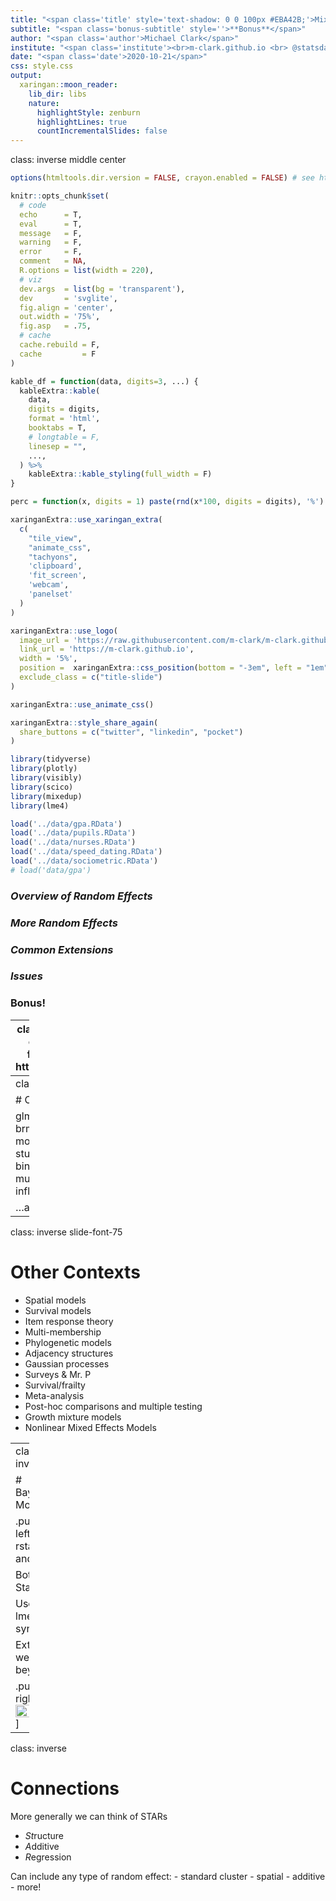 ```yaml
---
title: "<span class='title' style='text-shadow: 0 0 100px #EBA42B;'>Mixed Models</span>"
subtitle: "<span class='bonus-subtitle' style=''>**Bonus**</span>"
author: "<span class='author'>Michael Clark</span>"
institute: "<span class='institute'><br>m-clark.github.io <br> @statsdatasci <br> CSCAR, UM</span>"
date: "<span class='date'>2020-10-21</span>"
css: style.css
output:
  xaringan::moon_reader:
    lib_dir: libs
    nature:
      highlightStyle: zenburn
      highlightLines: true
      countIncrementalSlides: false
---
```


class: inverse middle center



```r
options(htmltools.dir.version = FALSE, crayon.enabled = FALSE) # see https://github.com/hadley/mastering-shiny/issues/132

knitr::opts_chunk$set(
  # code
  echo      = T,
  eval      = T,
  message   = F,
  warning   = F,
  error     = F,
  comment   = NA,
  R.options = list(width = 220),
  # viz
  dev.args  = list(bg = 'transparent'),
  dev       = 'svglite',
  fig.align = 'center',
  out.width = '75%',
  fig.asp   = .75,
  # cache
  cache.rebuild = F,
  cache         = F
)

kable_df = function(data, digits=3, ...) {
  kableExtra::kable(
    data,
    digits = digits,
    format = 'html',
    booktabs = T,
    # longtable = F,
    linesep = "",
    ...,
  ) %>% 
    kableExtra::kable_styling(full_width = F)
}

perc = function(x, digits = 1) paste(rnd(x*100, digits = digits), '%')
```

```r
xaringanExtra::use_xaringan_extra(
  c(
    "tile_view",
    "animate_css",
    "tachyons",
    'clipboard',
    'fit_screen',
    'webcam',
    'panelset'
  )
)

xaringanExtra::use_logo(
  image_url = 'https://raw.githubusercontent.com/m-clark/m-clark.github.io/master/img/mc_logo.png',
  link_url = 'https://m-clark.github.io',
  width = '5%',
  position =  xaringanExtra::css_position(bottom = "-3em", left = "1em"),
  exclude_class = c("title-slide")
)

xaringanExtra::use_animate_css()

xaringanExtra::style_share_again(
  share_buttons = c("twitter", "linkedin", "pocket")
)
```



```r
library(tidyverse)
library(plotly)
library(visibly)
library(scico)
library(mixedup)
library(lme4)

load('../data/gpa.RData')
load('../data/pupils.RData')
load('../data/nurses.RData')
load('../data/speed_dating.RData')
load('../data/sociometric.RData')
# load('data/gpa')
```




### *Overview of Random Effects*

### *More Random Effects*

### *Common Extensions*

### *Issues*

### **Bonus!**


---
class: inverse middle center animated fadeIn fadeOut # https://animate.style/ 

# Bonus!


---
class: inverse

# Other Distributions

glmmTMB, mgcv, brms etc. all allow for more distributions
- student t
- negative binomial
- beta
- multinomial
- zero-inflated

...and more!

---
class: inverse slide-font-75

# Other Contexts

- Spatial models
- Survival models
- Item response theory
- Multi-membership 
- Phylogenetic models
- Adjacency structures
- Gaussian processes
- Surveys & Mr. P
- Survival/frailty
- Meta-analysis
- Post-hoc comparisons and multiple testing 
- Growth mixture models
- Nonlinear Mixed Effects Models

---
class: inverse

# Bayesian Models

.pull-left[
rstanarm and brm

Both use Stan

Use lme4 syntax

Extend well beyond 
]

.pull-right[
<img src="img/stan_logo.png" style="display:block; margin: 0 auto; width: 100%">
]


---
class: inverse

# Connections


More generally we can think of STARs

- *St*ructure
- *A*dditive
- *R*egression

Can include any type of random effect:
- standard cluster
- spatial
- additive
- more!